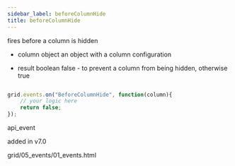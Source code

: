 ```yaml
---
sidebar_label: beforeColumnHide
title: beforeColumnHide
---
```



          


<Short>
 fires before a column is hidden


</Short>


 
- column   object  an object with a column configuration



- result	boolean		false - to prevent a column from being hidden, otherwise true

~~~js

grid.events.on("BeforeColumnHide", function(column){
    // your logic here
    return false;
});


~~~
 api_event

<Descr>



</Descr>


 added in v7.0

 grid/05_events/01_events.html

